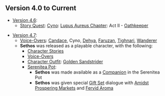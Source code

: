 {{Stub|Add in-game mentions in Furnishings, quests, and descriptions, if they exist. Add video references, such as Teasers, Trailers, Collected Miscellany and also (potentially) all Web Event appearances, Comic/Shorts appearances. External media in which a character only briefly appears but doesn't actually have anything of substance in it (e.g., the majority of Character Shorts, cameos in other characters' Character Demos) should not be added.}}
{{Lore History Intro}}

==Version 4.0 to Current==

* [[Version 4.6]]:
** [[Story Quest]]: [[Cyno]]: [[Lupus Aureus Chapter]]: Act II - [[Oathkeeper]]

* [[Version 4.7]]:
** [[Sethos/Lore#Character Mentions|Voice-Overs]]: [[Candace]], Cyno, [[Dehya]], [[Faruzan]], [[Tighnari]], [[Wanderer]]
** '''Sethos''' was released as a playable character, with the following:
*** [[Sethos/Lore|Character Stories]]
*** [[Sethos/Voice-Overs|Voice-Overs]]
*** [[Character Outfit]]: [[Golden Sandstrider]]
*** [[Serenitea Pot]]:
**** '''Sethos''' was made available as a [[Sethos/Companion|Companion]] in the Serenitea Pot
**** '''Sethos''' was given special [[Furnishing_Set#Gift_Sets|Gift Set]] dialogue with [[Amidst Prospering Markets]] and [[Fervid Aroma]]